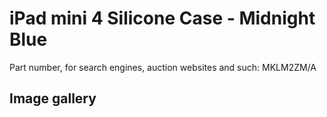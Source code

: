 
# iPad mini 4 Silicone Case - Midnight Blue

Part number, for search engines, auction websites and such: MKLM2ZM/A

## Image gallery

<div style={{ width: "768px" }}>
  <GalleryComponent
    images={[
      {
        original: "/everysource/MKLM2.png",
        thumbnail: "/everypreview/MKLM2.png",
      },
      {
        original: "/everysource/MKLM2_AV1_GOLD.png",
        thumbnail: "/everypreview/MKLM2_AV1_GOLD.png",
      },
      {
        original: "/everysource/MKLM2_AV1_SILVER.png",
        thumbnail: "/everypreview/MKLM2_AV1_SILVER.png",
      },
      {
        original: "/everysource/MKLM2_AV1_SPACE_GRAY.png",
        thumbnail: "/everypreview/MKLM2_AV1_SPACE_GRAY.png",
      },
      {
        original: "/everysource/MKLM2_AV2.png",
        thumbnail: "/everypreview/MKLM2_AV2.png",
      },
      {
        original: "/everysource/MKLM2_AV3.png",
        thumbnail: "/everypreview/MKLM2_AV3.png",
      },
      {
        original: "/everysource/MKLM2_AV4.png",
        thumbnail: "/everypreview/MKLM2_AV4.png",
      }
    ]}
  />
</div>